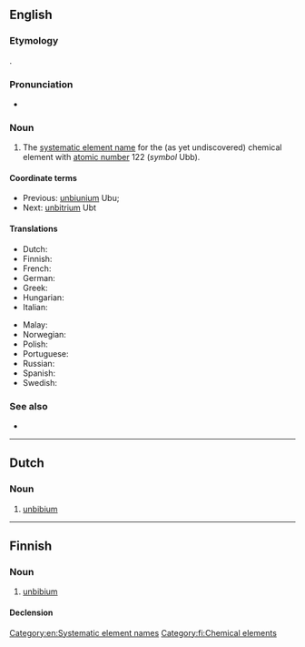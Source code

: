 ==English==

===Etymology===
{{w|Systematic element name}}.

===Pronunciation===
* {{IPA|en|/ˌʌnˈbɪbi.əm/}}

===Noun===
{{en-noun|-}}

# The [[systematic element name]] for the (as yet undiscovered) chemical element with [[atomic number]] 122 (''symbol'' Ubb). [[Category:en:Systematic element names]]

====Coordinate terms====
* Previous: [[unbiunium]] Ubu;
* Next: [[unbitrium]] Ubt

====Translations====
{{trans-top|element}}
* Dutch: {{t|nl|unbibium|n}}
* Finnish: {{t+|fi|unbibium}}
* French: {{t+|fr|unbibium|m}}
* German: {{t+|de|Unbibium|n}}
* Greek: {{t|el|ουνμπίπιο|n}}
* Hungarian: {{t|hu|unbibium}}
* Italian: {{t|it|unbibio|m}}
{{trans-mid}}
* Malay: {{t|ms|unbibium}}
* Norwegian: {{t|no|unbibium}}
* Polish: {{t+|pl|unbibium|m}}
* Portuguese: {{t|pt|unbíbio|m}}
* Russian: {{t|ru|унби́бий|m}}
* Spanish: {{t+|es|unbibio|m}}
* Swedish: {{t|sv|unbibium}}
{{trans-bottom}}

===See also===
* {{pedia}}

----

==Dutch==
{{elements|nl|Ubb|unbiunium|Ubu|unbitrium|Ubt}}

===Noun===
{{nl-noun|n|-|-}}

# [[#English|unbibium]]

----

==Finnish==
{{wikipedia|lang=fi}}

===Noun===
{{head|fi|noun}}

# [[#English|unbibium]]

====Declension====
{{fi-decl-risti|n=sg|unbibium|||a|i=0}}

[[Category:fi:Chemical elements]]